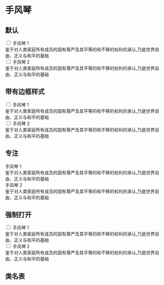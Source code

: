 
# 手风琴

## 默认

<CodeDemo>
  <div className="accordion-group danger">
    <div className="accordion">
      <input className="toggle" id="accordion-color-danger-1" type="checkbox" />
      <label className="title" for="accordion-color-danger-1">
        手风琴 1
      </label>
      <div className="content">
        <div className="min-h-0">
          鉴于对人类家庭所有成员的固有尊严及其平等的和不移的权利的承认,乃是世界自由、正义与和平的基础
        </div>
      </div>
    </div>
    <div className="accordion">
      <input className="toggle" id="accordion-color-danger-2" type="checkbox" />
      <label className="title" for="accordion-color-danger-2">
        手风琴 2
      </label>
      <div className="content">
        <div className="min-h-0">
          鉴于对人类家庭所有成员的固有尊严及其平等的和不移的权利的承认,乃是世界自由、正义与和平的基础
        </div>
      </div>
    </div>
  </div>
</CodeDemo>

## 带有边框样式

<CodeDemo>
  <div className="accordion-group bordered bw">
    <div className="accordion">
      <input className="toggle" id="accordion-bordered-bw-1" type="checkbox" />
      <label className="title" for="accordion-bordered-bw-1">
        手风琴 1
      </label>
      <div className="content">
        <div className="min-h-0">
          鉴于对人类家庭所有成员的固有尊严及其平等的和不移的权利的承认,乃是世界自由、正义与和平的基础
        </div>
      </div>
    </div>
    <div className="accordion">
      <input className="toggle" id="accordion-bordered-bw-2" type="checkbox" />
      <label className="title" for="accordion-bordered-bw-2">
        手风琴 2
      </label>
      <div className="content">
        <div className="min-h-0">
          鉴于对人类家庭所有成员的固有尊严及其平等的和不移的权利的承认,乃是世界自由、正义与和平的基础
        </div>
      </div>
    </div>
  </div>
</CodeDemo>

## 专注

<CodeDemo>
  <div className="accordion-group bw">
    <div className="accordion" tabindex="0">
      <label className="title">手风琴 1</label>
      <div className="content">
        <div className="min-h-0">
          鉴于对人类家庭所有成员的固有尊严及其平等的和不移的权利的承认,乃是世界自由、正义与和平的基础
        </div>
      </div>
    </div>
    <div className="accordion" tabindex="0">
      <label className="title">手风琴 2</label>
      <div className="content">
        <div className="min-h-0">
          鉴于对人类家庭所有成员的固有尊严及其平等的和不移的权利的承认,乃是世界自由、正义与和平的基础
        </div>
      </div>
    </div>
  </div>
</CodeDemo>

## 强制打开

<CodeDemo>
  <div className="accordion-group bw">
    <div className="accordion open">
      <input className="toggle" id="accordion-fo-bw-1" type="checkbox" />
      <label className="title" for="accordion-fo-bw-1">
        手风琴 1
      </label>
      <div className="content">
        <div className="min-h-0">
          鉴于对人类家庭所有成员的固有尊严及其平等的和不移的权利的承认,乃是世界自由、正义与和平的基础
        </div>
      </div>
    </div>
    <div className="accordion">
      <input className="toggle" id="accordion-fo-bw-2" type="checkbox" />
      <label className="title" for="accordion-fo-bw-2">
        手风琴 2
      </label>
      <div className="content">
        <div className="min-h-0">
          鉴于对人类家庭所有成员的固有尊严及其平等的和不移的权利的承认,乃是世界自由、正义与和平的基础
        </div>
      </div>
    </div>
  </div>
</CodeDemo>

## 类名表

<ClassNameTable component="accordion" />
